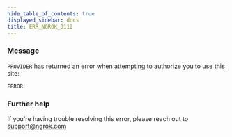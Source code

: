 ```yaml
---
hide_table_of_contents: true
displayed_sidebar: docs
title: ERR_NGROK_3112
---
```


### Message

`PROVIDER` has returned an error when attempting to authorize you to use this site:

`ERROR`

### Further help

If you're having trouble resolving this error, please reach out to [support@ngrok.com](mailto:support@ngrok.com?subject=Help%20with%20ERR_NGROK_3112)
